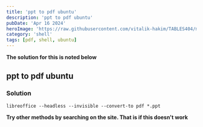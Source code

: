```yaml
---
title: 'ppt to pdf ubuntu'
description: 'ppt to pdf ubuntu'
pubDate: 'Apr 16 2024'
heroImage: 'https://raw.githubusercontent.com/vitalik-hakim/TABLES404/main/error_b/SHELL.jpg'
category: 'shell'
tags: [pdf, shell, ubuntu]
---
```


**The solution for this is noted below**

## ppt to pdf ubuntu

### Solution

```shell
libreoffice --headless --invisible --convert-to pdf *.ppt
```

**Try other methods by searching on the site. That is if this doesn't work**
